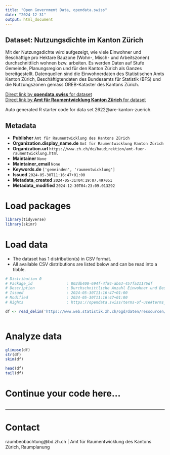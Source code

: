 ```yaml
---
title: "Open Government Data, opendata.swiss"
date: "2024-12-31"
output: html_document
---
```


## Dataset: Nutzungsdichte im Kanton Zürich

Mit der Nutzungsdichte wird aufgezeigt, wie viele Einwohner und Beschäftige pro Hektare Bauzone (Wohn-, Misch- und Arbeitszonen) durchschnittlich wohnen bzw. arbeiten. Es werden Daten auf Stufe Gemeinde, Planungsregion und für den Kanton Zürich als Ganzes bereitgestellt. Datenquellen sind die Einwohnerdaten des Statistischen Amts Kanton Zürich, Beschäftigtendaten des Bundesamts für Statistik (BFS) und die Nutzungszonen gemäss ÖREB-Kataster des Kantons Zürich.

[Direct link by **opendata.swiss** for dataset](https://opendata.swiss/de/dataset/nutzungsdichte-im-kanton-zurich)<br>
[Direct link by **Amt für Raumentwicklung Kanton Zürich** for dataset]()

Auto generated R starter code for data set 2622@are-kanton-zuerich.

## Metadata

- **Publisher** `Amt für Raumentwicklung des Kantons Zürich`
- **Organization.display_name.de** `Amt für Raumentwicklung Kanton Zürich`
- **Organization.url** `https://www.zh.ch/de/baudirektion/amt-fuer-raumentwicklung.html`
- **Maintainer** `None`
- **Maintainer_email** `None`
- **Keywords.de** `['gemeinden', 'raumentwicklung']`
- **Issued** `2024-05-30T11:16:47+01:00`
- **Metadata_created** `2024-05-31T04:19:07.497051`
- **Metadata_modified** `2024-12-30T04:23:09.013292`


# Load packages

```r

library(tidyverse)
library(skimr)

```

# Load data

-   The dataset has 1 distribution(s) in CSV format.
-   All available CSV distributions are listed below and can be read into a tibble.

```r

# Distribution 0
# Package_id               : 802db400-694f-4f84-ab63-457fa21176df
# Description              : Durchschnittliche Anzahl Einwohner und Beschäftigte pro Hektare überbaute Wohn-, Misch- und Arbeitszonen im Kanton Zürich. Mit der Spalte «GEO_LEVEL_LEVEL» können im Vergleich zur Spalte «BFS_NR» neben den Gemeinden und Städten (3) zusätzlich auch die Regionen (6) und der Kanton Zürich (1) als Ganzes identifiziert werden Die Spalte GEBIET_NAME beinhaltet sowohl Gemeinden, Städte, Regionen als auch den ganzen Kanton Zürich.
# Issued                   : 2024-05-30T11:16:47+01:00
# Modified                 : 2024-05-30T11:16:47+01:00
# Rights                   : https://opendata.swiss/terms-of-use#terms_open

df <- read_delim('https://www.web.statistik.zh.ch/ogd/daten/ressourcen/KTZH_00002622_00005364.csv')



```

# Analyze data

```r

glimpse(df)
str(df)
skim(df)

head(df)
tail(df)

```

# Continue your code here...

```r

```

------------------------------------------------------------------------

# Contact

raumbeobachtung@bd.zh.ch | Amt für Raumentwicklung des Kantons Zürich, Raumplanung
